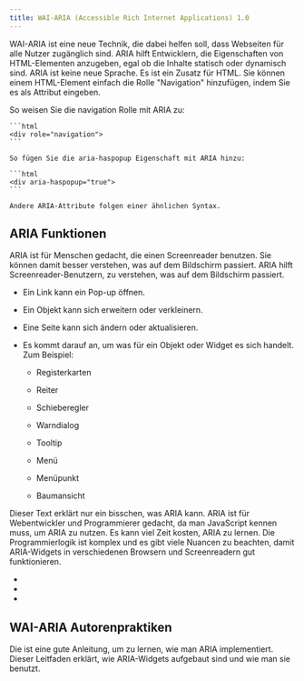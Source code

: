 ```yaml
---
title: WAI-ARIA (Accessible Rich Internet Applications) 1.0
---
```



WAI-ARIA ist eine neue Technik, die dabei helfen soll, dass Webseiten für alle Nutzer zugänglich sind. ARIA hilft Entwicklern,
die Eigenschaften von HTML-Elementen anzugeben, egal ob die Inhalte statisch oder dynamisch sind. ARIA ist keine neue Sprache.
Es ist ein Zusatz für HTML. Sie können einem HTML-Element einfach die Rolle "Navigation" hinzufügen, indem Sie es als Attribut
eingeben.

<Aside title="Beispiel">
    So weisen Sie die navigation Rolle mit ARIA zu:

    ```html
    <div role="navigation">
    ```

    So fügen Sie die aria-haspopup Eigenschaft mit ARIA hinzu:

    ```html
    <div aria-haspopup="true">
    ```

    Andere ARIA-Attribute folgen einer ähnlichen Syntax.
</Aside>

## ARIA Funktionen

ARIA ist für Menschen gedacht, die einen Screenreader benutzen. Sie können damit besser verstehen, was auf dem Bildschirm passiert.
ARIA hilft Screenreader-Benutzern, zu verstehen, was auf dem Bildschirm passiert.

- Ein Link kann ein Pop-up öffnen.

- Ein Objekt kann sich erweitern oder verkleinern.

- Eine Seite kann sich ändern oder aktualisieren.

- Es kommt darauf an, um was für ein Objekt oder Widget es sich handelt. Zum Beispiel:

    - Registerkarten

    - Reiter

    - Schieberegler

    - Warndialog

    - Tooltip

    - Menü

    - Menüpunkt

    - Baumansicht

Dieser Text erklärt nur ein bisschen, was ARIA kann. ARIA ist für Webentwickler und Programmierer gedacht, da man JavaScript
kennen muss, um ARIA zu nutzen. Es kann viel Zeit kosten, ARIA zu lernen. Die Programmierlogik ist komplex und es gibt viele
Nuancen zu beachten, damit ARIA-Widgets in verschiedenen Browsern und Screenreadern gut funktionieren.

- <ExternalLink href="http://www.w3.org/WAI/intro/aria.php" text="WAI-ARIA Übersicht" />

- <ExternalLink href="http://www.w3.org/TR/wai-aria/" text="WAI-ARIA 1.2" />

- <ExternalLink href="https://www.w3.org/WAI/ARIA/apg/" text="WAI-ARIA Autorenpraktiken" />

## WAI-ARIA Autorenpraktiken

Die <ExternalLink href="https://www.w3.org/WAI/ARIA/apg/" text="WAI-ARIA Authoring Practices Guide" /> ist eine gute Anleitung, um zu lernen,
wie man ARIA implementiert. Dieser Leitfaden erklärt, wie ARIA-Widgets aufgebaut sind und wie man sie benutzt.
